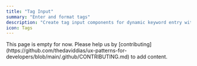 ```yaml
---
title: "Tag Input"
summary: "Enter and format tags"
description: "Create tag input components for dynamic keyword entry with validation and accessibility support."
icon: Tags
---
```


<Callout type="warning">
  This page is empty for now. Please help us by
  [contributing](https://github.com/thedaviddias/ux-patterns-for-developers/blob/main/.github/CONTRIBUTING.md)
  to add content.
</Callout>
